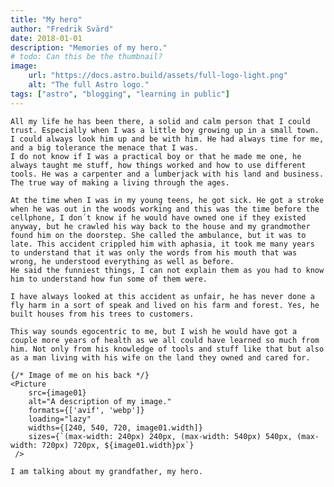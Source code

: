 ```yaml
---
title: "My hero"
author: "Fredrik Svärd"
date: 2018-01-01
description: "Memories of my hero."
# todo: Can this be the thumbnail?
image:
    url: "https://docs.astro.build/assets/full-logo-light.png"
    alt: "The full Astro logo."
tags: ["astro", "blogging", "learning in public"]
---
```



<PostLayout frontmatter={frontmatter}>


    All my life he has been there, a solid and calm person that I could trust. Especially when I was a little boy growing up in a small town. I could always look him up and be with him. He had always time for me, and a big tolerance the menace that I was.
    I do not know if I was a practical boy or that he made me one, he always taught me stuff, how things worked and how to use different tools. He was a carpenter and a lumberjack with his land and business. The true way of making a living through the ages.

    At the time when I was in my young teens, he got sick. He got a stroke when he was out in the woods working and this was the time before the cellphone, I don´t know if he would have owned one if they existed anyway, but he crawled his way back to the house and my grandmother found him on the doorstep. She called the ambulance, but it was to late. This accident crippled him with aphasia, it took me many years to understand that it was only the words from his mouth that was wrong, he understood everything as well as before.
    He said the funniest things, I can not explain them as you had to know him to understand how fun some of them were.

    I have always looked at this accident as unfair, he has never done a fly harm in a sort of speak and lived on his farm and forest. Yes, he built houses from his trees to customers.

    This way sounds egocentric to me, but I wish he would have got a couple more years of health as we all could have learned so much from him. Not only from his knowledge of tools and stuff like that but also as a man living with his wife on the land they owned and cared for.

    {/* Image of me on his back */}
    <Picture
        src={image01}
        alt="A description of my image."
        formats={['avif', 'webp']}
        loading="lazy"
        widths={[240, 540, 720, image01.width]}
        sizes={`(max-width: 240px) 240px, (max-width: 540px) 540px, (max-width: 720px) 720px, ${image01.width}px`}
     />

    I am talking about my grandfather, my hero.

</PostLayout>
